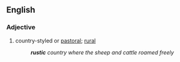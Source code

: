 ==English==
===Adjective===
#country-styled or [[pastoral]]; [[rural]]
#:'''''rustic''' country where the sheep and cattle roamed freely''